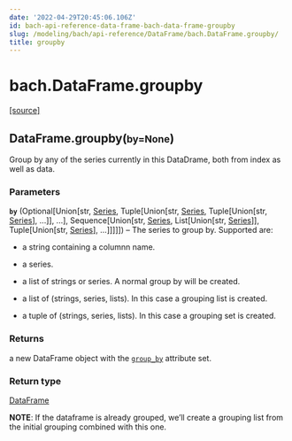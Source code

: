 ```yaml
---
date: '2022-04-29T20:45:06.106Z'
id: bach-api-reference-data-frame-bach-data-frame-groupby
slug: /modeling/bach/api-reference/DataFrame/bach.DataFrame.groupby/
title: groupby
---
```


# bach.DataFrame.groupby

<div class="method">

&#8203;<span class="view-source">[[source]](https://github.com/objectiv/objectiv-analytics/blob/main/bach/bach/dataframe.py)</span>

<h2 class="signature-class"><span class="additional-name">DataFrame.</span><span class="name">groupby(</span><small class="parameter-list"><span class="parameter" id="by">by=None</span></small>)</h2>


<div class="content">

Group by any of the series currently in this DataDrame, both from index as well as data.


### Parameters

**`by`** (Optional[Union[str, [Series](/docs/modeling/bach/api-reference/Series/bach.Series/#bach.Series), Tuple[Union[str, [Series](/docs/modeling/bach/api-reference/Series/bach.Series/#bach.Series), Tuple[Union[str, [Series](/docs/modeling/bach/api-reference/Series/bach.Series/#bach.Series)], ...]], ...], Sequence[Union[str, [Series](/docs/modeling/bach/api-reference/Series/bach.Series/#bach.Series), List[Union[str, [Series](/docs/modeling/bach/api-reference/Series/bach.Series/#bach.Series)]], Tuple[Union[str, [Series](/docs/modeling/bach/api-reference/Series/bach.Series/#bach.Series)], ...]]]]]) – The series to group by. Supported are:

* a string containing a columnn name.

* a series.

* a list of strings or series. A normal group by will be created.

* a list of (strings, series, lists). In this case a grouping list is created.

* a tuple of (strings, series, lists). In this case a grouping set is created.




### Returns

a new DataFrame object with the [`group_by`](/docs/modeling/bach/api-reference/DataFrame/bach.DataFrame.group-by/#bach.DataFrame.group-by) attribute set.



### Return type

[DataFrame](/docs/modeling/bach/api-reference/DataFrame/bach.DataFrame/#bach.DataFrame)


**NOTE**: If the dataframe is already grouped, we’ll create a grouping list from the initial
grouping combined with this one.


</div>

</div>
